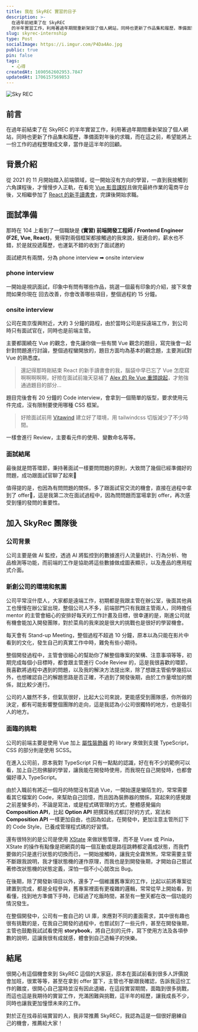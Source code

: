 ```yaml
---
title: 我在 SkyREC 實習的日子
description: >-
  在過年前結束了在 SkyREC
  的半年實習工作，利用著過年期間重新架設了個人網站，同時也更新了作品集和履歷，準備面對年後的求職，而在這之前，希望能將上一份工作的過程整理成文章，當作是這半年的回顧
slug: skyrec-internship
type: Post
socialImage: https://i.imgur.com/P4Da4Ao.jpg
public: true
pin: false
tags:
  - 心得
createdAt: 1690562602953.7847
updatedAt: 1706157569853
---
```


![Sky REC](https://i.imgur.com/P4Da4Ao.jpg)

## 前言

在過年前結束了在 SkyREC 的半年實習工作，利用著過年期間重新架設了個人網站，同時也更新了作品集和履歷，準備面對年後的求職，而在這之前，希望能將上一份工作的過程整理成文章，當作是這半年的回顧。

## 背景介紹

從 2021 的 11 月開始踏入前端領域，從一開始沒有方向的學習，一直到我接觸到六角課程後，才慢慢步入正軌，在看完 [Vue 影音課程](https://www.hexschool.com/courses/vue3.html)且做完最終作業的電商平台後，又相繼參加了 [React 的新手讀書會](https://www.hexschool.com/2022/06/27/2022-06-27-react-study-circle/)，完課後開始求職。

## 面試準備

那時在 104 上看到了一個職缺是 **(實習) 前端開發工程師 / Frontend Engineer (F2E, Vue, React)**，覺得對兩個框架都接觸過的我來說，挺適合的，薪水也不錯，於是就投遞履歷，也運氣不錯的收到了面試邀約

面試總共有兩關，分為 phone interview ➡ onsite interview

### phone interview

一開始是視訊面試，印象中有問有哪些作品，挑選一個最有印象的介紹，接下來會問如果你現在
回去改善，你會改善哪些項目，整個過程約 15 分鐘。

### onsite interview

公司在南京復興附近，大約 3 分鐘的路程，由於當時公司是採遠端工作，到公司時只有面試官在，同時也是前端主管。

主要都圍繞在 Vue 的觀念，會先讓你做一些有關 Vue 觀念的題目，寫完後會一起針對問題進行討論，整個過程蠻開放的，題目方面均為基本的觀念題，主要測試對 Vue 的熟悉度。

> 還記得那時剛結束 React 的新手讀書會的我，腦袋中早已忘了 Vue 怎麼寫啊啊啊啊啊，好險在面試前幾天惡補了 [Alex 的 Re Vue 重頭說起](https://www.youtube.com/watch?v=74SXDct_E7k&list=PLEfh-m_KG4dapPjoPvWX0c8JCK6-mIvGr)，才勉強通過題目的部分...

題目完後會有 20 分鐘的 Code interview，會拿到一個簡單的版型，要求使用元件完成，沒有限制要使用哪種 CSS 框架。

> 好險面試前用 [Vitawind](https://vitawind.vercel.app/) 建立好了環境，用 tailwindcss 切版減少了不少時間。

一樣會進行 Review，主要看元件的使用、變數命名等等。

### 面試結尾

最後就是問答環節，秉持著面試一樣要問問題的原則，大致問了幾個已經準備好的問題，成功跟面試官聊了起來🤣

值得提的是，也因為有問問題的關係，多了跟面試官交流的機會，直接在過程中拿到了 offer🎉，這是我第二次在面試過程中，因為問問題而當場拿到 offer，再次感受到懂的發問的重要性。

## 加入 SkyRec 團隊後

### 公司背景

公司主要是做 AI 監控，透過 AI 將監控到的數據進行人流量統計、行為分析、物品檢測等功能，而前端的工作是協助將這些數據做成圖表顯示，以及產品的應用程式介面。

### 新創公司的環境和氛圍

公司平常沒什麼人，大家都是遠端工作，初期都是我跟主管在辦公室，後面其他員工也慢慢在辦公室出現，整個公司人不多，前端部門只有我跟主管兩人，同時擔任 mentor 的主管會細心的安排好每天的工作計畫及目標，很幸運的是，剛進公司就有機會能加入開發團隊，對於菜鳥的我來說是很大的挑戰也是很好的學習機會。

每天會有 Stand-up Meeting，整個過程不超過 10 分鐘，原本以為只能在影片中看到的文化，發生自己的真實工作中時，難免有些小期待。

整個開發過程中，主管會很細心的幫助你了解整個專案的架構、注意事項等等，初期完成每個小目標時，都會跟主管進行 Code Review 的，這是我很喜歡的環節，我喜歡將過程中遇到的問題，以及我的解決方法提出來，除了想跟主管偷學幾招以外，也想確認自己的解題思路是否正確，不過到了開發後期，由於工作量增加的關係，就比較少進行。

公司的人雖然不多，但氣氛很好，比起大公司來說，更能感受到團隊感，你所做的決定，都有可能影響整個團隊的走向，這是我認為小公司很獨特的地方，也是吸引人的地方。

### 面臨的挑戰

公司的前端主要是使用 Vue 加上 [屬性裝飾器](https://github.com/kaorun343/vue-property-decorator) 的 library 來做到支援 TypeScript，CSS 的部分則是使用 SCSS。

在進入公司前，原本我對 TypeScript 只有一點點的認識，好在有不少的範例可以看，加上自己抱佛腳的學習，讓我能在開發時使用，而我現在自己開發時，也都會偏好導入 TypeScript。

由於入職前有將近一個月的時間沒有寫過 Vue，一開始還是蠻陌生的，常常需要看其它檔案的 Code，來幫助自己回憶，而且因為裝飾器的關係，寫起來的感覺跟之前差蠻多的，不論是寫法，或是程式碼管理的方式，整體感覺偏向 **Composition API**，比起 **Option API** 把撰寫格式都訂好的方式，寫法和 **Composition API** 一樣更加自由，也因為如此，在開發中，更加注意主管所訂下的 Code Style，已養成管理程式碼的好習慣。

還有很特別的是公司是使用 [XState](https://github.com/statelyai/xstate) 來做狀態管理，而不是 Vuex 或 Pinia，XState 的操作有點像是把網頁的每一個互動或是路徑跳轉都定義成狀態，而我們要做的只是進行狀態的切換而已，一開始接觸時，讓我完全霧煞煞，常常需要主管不斷跟我說明，我才懂狀態機的運作原理，而我也是到開發後期，才開始自己嘗試著修改狀態機的狀態定義，深怕一個不小心就改出 Bug。

在後期，除了開發新項目以外，還多了一個維護舊專案的工作，比起以前將專案從建置到完成，都是全程參與，舊專案裡面有更複雜的邏輯，常常從早上開始看，到看懂，找到地方準備下手時，已經過了吃飯時間，甚至有一整天都在改一個功能的情況發生。

在整個開發中，公司有一套自己的 UI 庫，來應對不同的畫面需求，其中很有趣也很有挑戰的是，在我自己開發的過程中，也嘗試刻了一些元件，甚至在開發後期，主管也鼓勵我試試看使用 **storybook**，將自己刻的元件，寫下使用方法及各項參數的說明，這讓我很有成就感，體會到自己造輪子的快樂。

## 結尾

很開心有這個機會來到 SkyREC 這個的大家庭，原本在面試前看到很多人評價說會加班，很累等等，甚至在拿到 offer 當下，主管也不斷跟我確認，告訴我這份工作的難度，很開心自己當時並沒有因此退縮，在這段實習期間，面臨到很多挑戰，而這也這是我期待的實習工作，充滿困難與挑戰，這半年的經歷，讓我成長不少，同時也讓我更加憧憬未來的工作。

對於正在找尋前端實習的人，我非常推薦 SkyREC，我認為這是一個很好磨練自己的機會，推薦給大家！
